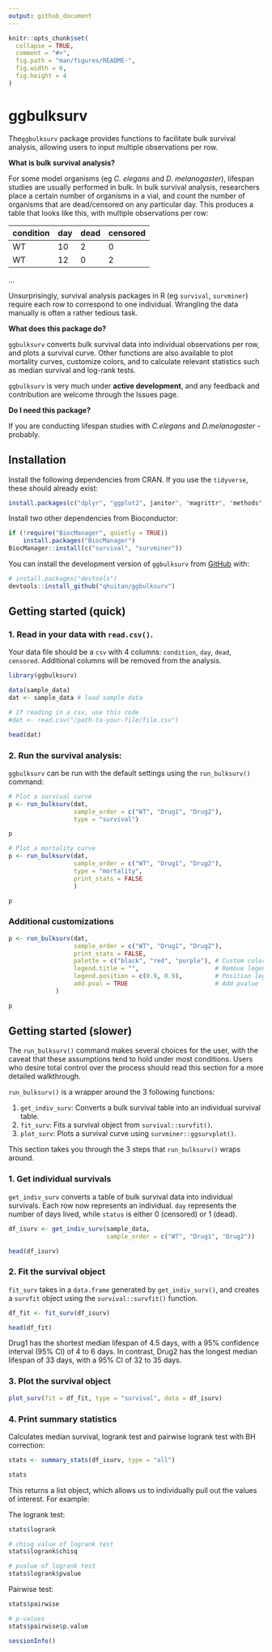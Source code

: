 ```yaml
---
output: github_document
---
```


<!-- README.md is generated from README.Rmd. Please edit that file -->

```r
knitr::opts_chunk$set(
  collapse = TRUE,
  comment = "#>",
  fig.path = "man/figures/README-",
  fig.width = 6,
  fig.height = 4
)
```

# ggbulksurv

<!-- badges: start -->
<!-- badges: end -->

The`ggbulksurv` package provides functions to facilitate bulk survival analysis, allowing users to input multiple observations per row.

**What is bulk survival analysis?** 

For some model organisms (eg _C. elegans_ and _D. melanogaster_), lifespan studies are usually performed in bulk. In bulk survival analysis, researchers place a certain number of organisms in a vial, and count the number of organisms that are dead/censored on any particular day. This produces a table that looks like this, with multiple observations per row:

condition | day | dead | censored
----      | --  | --   | ----
WT        | 10  | 2    | 0
WT        | 12  | 0    | 2
...

Unsurprisingly, survival analysis packages in R (eg `survival`, `survminer`) require each row to correspond to one individual. Wrangling the data manually is often a rather tedious task.

**What does this package do?**

`ggbulksurv` converts bulk survival data into individual observations per row, and plots a survival curve. Other functions are also available to plot mortality curves, customize colors, and to calculate relevant statistics such as median survival and log-rank tests.

`ggbulksurv` is very much under **active development**, and any feedback and contribution are welcome through the Issues page.

**Do I need this package?**

If you are conducting lifespan studies with _C.elegans_ and _D.melanogaster_ - probably. 


## Installation

Install the following dependencies from CRAN. If you use the `tidyverse`, these should already exist: 
``` r
install.packages(c("dplyr", "ggplot2", janitor", "magrittr", "methods", "scales", "tidyr"))
```

Install two other dependencies from Bioconductor: 
``` r
if (!require("BiocManager", quietly = TRUE))
    install.packages("BiocManager")
BiocManager::install(c("survival", "survminer"))
```

You can install the development version of `ggbulksurv` from [GitHub](https://github.com/) with:

``` r
# install.packages("devtools")
devtools::install_github("qhuitan/ggbulksurv")
```

## Getting started (quick)

### 1. Read in your data with `read.csv()`. 

Your data file should be a `csv` with 4 columns: `condition`, `day`, `dead`, `censored`. Additional columns will be removed from the analysis. 

```r
library(ggbulksurv)

data(sample_data)
dat <- sample_data # load sample data

# If reading in a csv, use this code
#dat <- read.csv("/path-to-your-file/file.csv")

head(dat)
```


### 2. Run the survival analysis: 

`ggbulksurv` can be run with the default settings using the `run_bulksurv()` command: 

```r
# Plot a survival curve
p <- run_bulksurv(dat, 
                  sample_order = c("WT", "Drug1", "Drug2"), 
                  type = "survival")

p
```


```r
# Plot a mortality curve
p <- run_bulksurv(dat, 
                  sample_order = c("WT", "Drug1", "Drug2"), 
                  type = "mortality",
                  print_stats = FALSE 
                  )

p
```

### Additional customizations

```r
p <- run_bulksurv(dat, 
                  sample_order = c("WT", "Drug1", "Drug2"),
                  print_stats = FALSE,
                  palette = c("black", "red", "purple"), # Custom colors
                  legend.title = "",                     # Remove legend title
                  legend.position = c(0.9, 0.9),         # Position legend at top right
                  add.pval = TRUE                        # Add pvalue
             )

p
```

## Getting started (slower)

The `run_bulksurv()` command makes several choices for the user, with the caveat that these assumptions tend to hold under most conditions. Users who desire total control over the process should read this section for a more detailed walkthrough.

`run_bulksurv()` is a wrapper around the 3 following functions: 

1. `get_indiv_surv`: Converts a bulk survival table into an individual survival table.
2. `fit_surv`: Fits a survival object from `survival::survfit()`.
3. `plot_surv`: Plots a survival curve using `survminer::ggsurvplot()`.


This section takes you through the 3 steps that `run_bulksurv()` wraps around. 

### 1. Get individual survivals

`get_indiv_surv` converts a table of bulk survival data into individual survivals. Each row now represents an individual. `day` represents the number of days lived, while `status` is either 0 (censored) or 1 (dead). 


```r
df_isurv <- get_indiv_surv(sample_data,
                           sample_order = c("WT", "Drug1", "Drug2"))

head(df_isurv)
```

### 2. Fit the survival object

`fit_surv` takes in a `data.frame` generated by `get_indiv_surv()`, and creates a `survfit` object using the `survival::survfit()` function. 

```r
df_fit <- fit_surv(df_isurv)

head(df_fit)
```

Drug1 has the shortest median lifespan of 4.5 days, with a 95% confidence interval (95% CI) of 4 to 6 days. In contrast, Drug2 has the longest median lifespan of 33 days, with a 95% CI of 32 to 35 days.


### 3. Plot the survival object

```r
plot_surv(fit = df_fit, type = "survival", data = df_isurv)
```

### 4. Print summary statistics

Calculates median survival, logrank test and pairwise logrank test with BH correction: 


```r
stats <- summary_stats(df_isurv, type = "all")

stats
```

This returns a list object, which allows us to individually pull out the values of interest. For example: 

The logrank test: 
```r
stats$logrank
```
```r
# chisq value of logrank test
stats$logrank$chisq
```


```r
# pvalue of logrank test
stats$logrank$pvalue
```

Pairwise test: 
```r
stats$pairwise
```
```r
# p-values
stats$pairwise$p.value
```


```r
sessionInfo()
```

